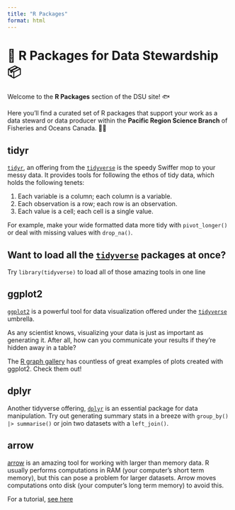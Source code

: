 ```yaml
---
title: "R Packages"
format: html
---
```


# 🧰 R Packages for Data Stewardship 📦

Welcome to the **R Packages** section of the DSU site! 🐟

Here you'll find a curated set of R packages that support your work as a data steward or data producer within the **Pacific Region Science Branch** of Fisheries and Oceans Canada. 🧪🌊

## tidyr

[`tidyr`](https://tidyr.tidyverse.org/index.html), an offering from the [`tidyverse`](https://www.tidyverse.org/) is the speedy Swiffer mop to your messy data. It provides tools for following the ethos of tidy data, which holds the following tenets:

1. Each variable is a column; each column is a variable.
2. Each observation is a row; each row is an observation.
3. Each value is a cell; each cell is a single value.

For example, make your wide formatted data more tidy with `pivot_longer()` or deal with missing values with `drop_na()`. 

::: {.callout-tip}
## Want to load **all** the [`tidyverse`](https://www.tidyverse.org/) packages at once?

Try `library(tidyverse)` to load all of those amazing tools in one line
:::

## ggplot2

[`ggplot2`](https://ggplot2.tidyverse.org/) is a powerful tool for data visualization offered under the [`tidyverse`](https://www.tidyverse.org/) umbrella. 

As any scientist knows, visualizing your data is just as important as generating it. After all, how can you communicate your results if they're hidden away in a table? 

The [R graph gallery](https://r-graph-gallery.com/ggplot2-package.html) has countless of great examples of plots created with ggplot2. Check them out!

## dplyr

Another tidyverse offering, [`dplyr`](https://dplyr.tidyverse.org/) is an essential package for data manipulation. Try out generating summary stats in a breeze with `group_by() |> summarise()` or join two datasets with a `left_join()`. 


## arrow

[arrow](https://arrow.apache.org/docs/r/) is an amazing tool for working with larger than memory data. R usually performs computations in RAM (your computer's short term memory), but this can pose a problem for larger datasets. Arrow moves computations onto disk (your computer's long term memory) to avoid this.

For a tutorial, [see here](https://www.r-bloggers.com/2022/11/handling-larger-than-memory-data-with-arrow-and-duckdb/)

